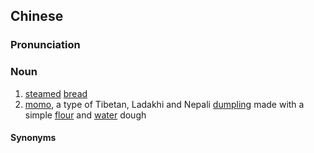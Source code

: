 {{also|馍馍}}
==Chinese==
{{zh-forms|s=馍馍}}

===Pronunciation===
{{zh-pron
|m=mómo
|c=mo4 mo4
|cat=n
}}

===Noun===
{{zh-noun}}

# [[steamed]] [[bread]]
# [[momo]], a type of Tibetan, Ladakhi and Nepali [[dumpling]] made with a simple [[flour]] and [[water]] dough

====Synonyms====
{{zh-dial|饅頭}}

{{zh-cat|Foods|Breads}}